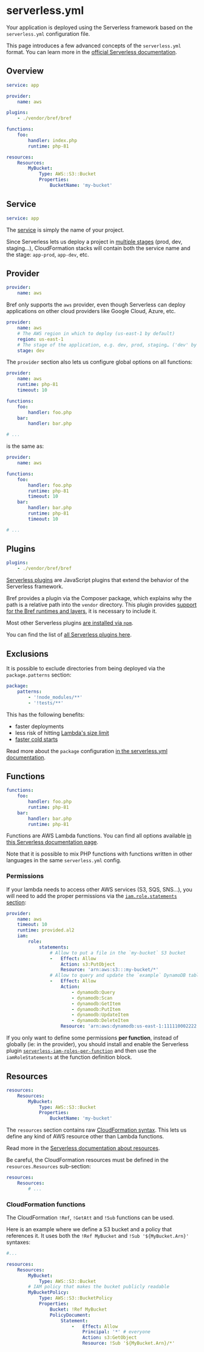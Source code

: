 
<NextSeo description="Configure your application with the serverless.yml file." />

# serverless.yml

Your application is deployed using the Serverless framework based on the `serverless.yml` configuration file.

This page introduces a few advanced concepts of the `serverless.yml` format. You can learn more in the [official Serverless documentation](https://serverless.com/framework/docs/providers/aws/).

## Overview

```yml filename="serverless.yml"
service: app

provider:
    name: aws

plugins:
    - ./vendor/bref/bref

functions:
    foo:
        handler: index.php
        runtime: php-81

resources:
    Resources:
        MyBucket:
            Type: AWS::S3::Bucket
            Properties:
                BucketName: 'my-bucket'
```

## Service

```yml
service: app
```

The [service](https://serverless.com/framework/docs/providers/aws/guide/services/) is simply the name of your project.

Since Serverless lets us deploy a project in [multiple stages](../deploy.mdx#stages) (prod, dev, staging…), CloudFormation stacks will contain both the service name and the stage: `app-prod`, `app-dev`, etc.

## Provider

```yml
provider:
    name: aws
```

Bref only supports the `aws` provider, even though Serverless can deploy applications on other cloud providers like Google Cloud, Azure, etc.

```yml
provider:
    name: aws
    # The AWS region in which to deploy (us-east-1 by default)
    region: us-east-1
    # The stage of the application, e.g. dev, prod, staging… ('dev' by default)
    stage: dev
```

The `provider` section also lets us configure global options on all functions:

```yaml
provider:
    name: aws
    runtime: php-81
    timeout: 10

functions:
    foo:
        handler: foo.php
    bar:
        handler: bar.php

# ...
```

is the same as:

```yaml
provider:
    name: aws

functions:
    foo:
        handler: foo.php
        runtime: php-81
        timeout: 10
    bar:
        handler: bar.php
        runtime: php-81
        timeout: 10

# ...
```

## Plugins

```yaml
plugins:
    - ./vendor/bref/bref
```

[Serverless plugins](https://serverless.com/framework/docs/providers/aws/guide/plugins/) are JavaScript plugins that extend the behavior of the Serverless framework.

Bref provides a plugin via the Composer package, which explains why the path is a relative path into the `vendor` directory. This plugin provides [support for the Bref runtimes and layers](../runtimes/#usage), it is necessary to include it.

Most other Serverless plugins [are installed via `npm`](https://serverless.com/framework/docs/providers/aws/guide/plugins/).

You can find the list of [all Serverless plugins here](https://serverless.com/plugins/).

## Exclusions

It is possible to exclude directories from being deployed via the `package.patterns` section:

```yaml
package:
    patterns:
        - '!node_modules/**'
        - '!tests/**'
```

This has the following benefits:

- faster deployments
- less risk of hitting [Lambda's size limit](https://docs.aws.amazon.com/lambda/latest/dg/limits.html)
- [faster cold starts](performances.md)

Read more about the `package` configuration [in the serverless.yml documentation](https://www.serverless.com/framework/docs/providers/aws/guide/packaging#patterns).

## Functions

```yaml
functions:
    foo:
        handler: foo.php
        runtime: php-81
    bar:
        handler: bar.php
        runtime: php-81
```

Functions are AWS Lambda functions. You can find all options available [in this Serverless documentation page](https://serverless.com/framework/docs/providers/aws/guide/functions/).

Note that it is possible to mix PHP functions with functions written in other languages in the same `serverless.yml` config.

### Permissions

If your lambda needs to access other AWS services (S3, SQS, SNS…), you will need to add the proper permissions via the [`iam.role.statements` section](https://serverless.com/framework/docs/providers/aws/guide/functions#permissions):

```yaml
provider:
    name: aws
    timeout: 10
    runtime: provided.al2
    iam:
        role:
            statements:
                # Allow to put a file in the `my-bucket` S3 bucket
                -   Effect: Allow
                    Action: s3:PutObject
                    Resource: 'arn:aws:s3:::my-bucket/*'
                # Allow to query and update the `example` DynamoDB table
                -   Effect: Allow
                    Action:
                        - dynamodb:Query
                        - dynamodb:Scan
                        - dynamodb:GetItem
                        - dynamodb:PutItem
                        - dynamodb:UpdateItem
                        - dynamodb:DeleteItem
                    Resource: 'arn:aws:dynamodb:us-east-1:111110002222:table/example'
```

If you only want to define some permissions **per function**, instead of globally (ie: in the provider), you should install and enable the Serverless plugin [`serverless-iam-roles-per-function`](https://github.com/functionalone/serverless-iam-roles-per-function) and then use the `iamRoleStatements` at the function definition block.

## Resources

```yaml
resources:
    Resources:
        MyBucket:
            Type: AWS::S3::Bucket
            Properties:
                BucketName: 'my-bucket'
```

The `resources` section contains raw [CloudFormation syntax](https://docs.aws.amazon.com/AWSCloudFormation/latest/UserGuide/template-reference.html). This lets us define any kind of AWS resource other than Lambda functions.

Read more in the [Serverless documentation about resources](https://serverless.com/framework/docs/providers/aws/guide/resources/).

Be careful, the CloudFormation resources must be defined in the `resources.Resources` sub-section:

```yaml
resources:
    Resources:
        # ...
```

### CloudFormation functions

The CloudFormation `!Ref`, `!GetAtt` and `!Sub` functions can be used.

Here is an example where we define a S3 bucket and a policy that references it. It uses both the `!Ref MyBucket` and `!Sub '${MyBucket.Arn}'` syntaxes:

```yml filename="serverless.yml"
#...

resources:
    Resources:
        MyBucket:
            Type: AWS::S3::Bucket
        # IAM policy that makes the bucket publicly readable
        MyBucketPolicy:
            Type: AWS::S3::BucketPolicy
            Properties:
                Bucket: !Ref MyBucket
                PolicyDocument:
                    Statement:
                        -   Effect: Allow
                            Principal: '*' # everyone
                            Action: s3:GetObject
                            Resource: !Sub '${MyBucket.Arn}/*'
```

